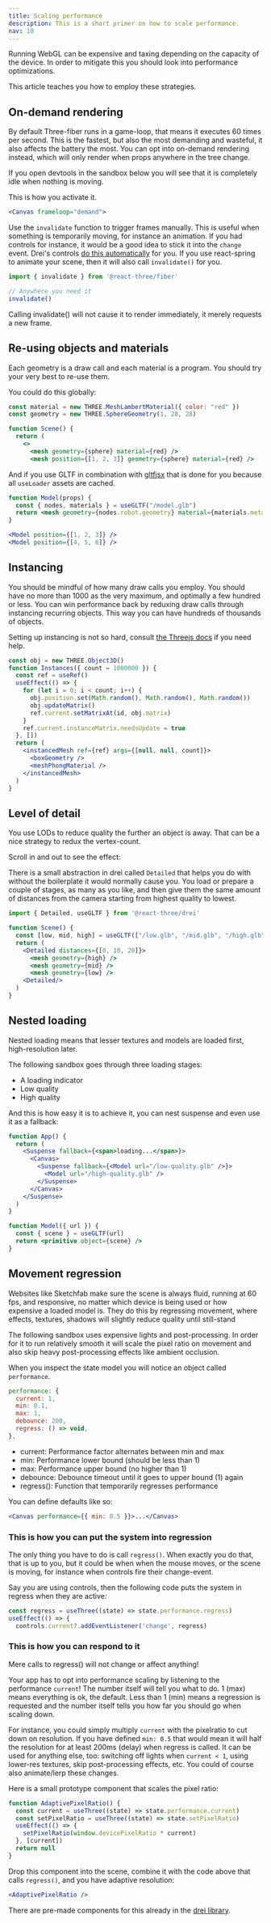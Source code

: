 ```yaml
---
title: Scaling performance
description: This is a short primer on how to scale performance.
nav: 10
---
```


Running WebGL can be expensive and taxing depending on the capacity of the device. In order to mitigate this you should look into performance optimizations.

This article teaches you how to employ these strategies.

## On-demand rendering

By default Three-fiber runs in a game-loop, that means it executes 60 times per second. This is the fastest, but also the most demanding and wasteful, it also affects the battery the most. You can opt into on-demand rendering instead, which will only render when props anywhere in the tree change.

If you open devtools in the sandbox below you will see that it is completely idle when nothing is moving.

<Codesandbox id="wvgxp" />

This is how you activate it.

```jsx
<Canvas frameloop="demand">
```

Use the `invalidate` function to trigger frames manually. This is useful when something is temporarily moving, for instance an animation. If you had controls for instance, it would be a good idea to stick it into the `change` event. Drei's controls [do this automatically](https://github.com/pmndrs/drei/blob/master/src/core/OrbitControls.tsx#L40) for you. If you use react-spring to animate your scene, then it will also call `invalidate()` for you.

```jsx
import { invalidate } from '@react-three/fiber'

// Anywhere you need it
invalidate()
```

<Hint>
  Calling invalidate() will not cause it to render immediately, it merely requests a new frame.
</Hint>

## Re-using objects and materials

Each geometry is a draw call and each material is a program. You should try your very best to re-use them.

<Codesandbox id="dix1y" />

You could do this globally:

```jsx
const material = new THREE.MeshLambertMaterial({ color: "red" })
const geometry = new THREE.SphereGeometry(1, 28, 28)

function Scene() {
  return (
    <>
      <mesh geometry={sphere} material={red} />
      <mesh position={[1, 2, 3]} geometry={sphere} material={red} />
```

And if you use GLTF in combination with [gltfjsx](https://github.com/pmndrs/gltfjsx) that is done for you because all `useLoader` assets are cached.

```jsx
function Model(props) {
  const { nodes, materials } = useGLTF("/model.glb")
  return <mesh geometry={nodes.robot.geometry} material={materials.metal} {...props} />
}

<Model position={[1, 2, 3]} />
<Model position={[4, 5, 6]} />
```

## Instancing

You should be mindful of how many draw calls you employ. You should have no more than 1000 as the very maximum, and optimally a few hundred or less. You can win performance back by reduxing draw calls through instancing recurring objects. This way you can have hundreds of thousands of objects.

<Codesandbox id="8fo01" />

Setting up instancing is not so hard, consult [the Threejs docs](https://threejs.org/docs/index.html?q=instance#api/en/objects/InstancedMesh) if you need help.

```jsx
const obj = new THREE.Object3D()
function Instances({ count = 1000000 }) {
  const ref = useRef()
  useEffect(() => {
    for (let i = 0; i < count; i++) {
      obj.position.set(Math.random(), Math.random(), Math.random())
      obj.updateMatrix()
      ref.current.setMatrixAt(id, obj.matrix)
    }
    ref.current.instanceMatrix.needsUpdate = true
  }, [])
  return (
    <instancedMesh ref={ref} args={[null, null, count]}>
      <boxGeometry />
      <meshPhongMaterial />
    </instancedMesh>
  )
}
````

## Level of detail

You use LODs to reduce quality the further an object is away. That can be a nice strategy to redux the vertex-count.

Scroll in and out to see the effect:

<Codesandbox id="12nmp" />

There is a small abstraction in drei called `Detailed` that helps you do with without the boilerplate it would normally cause you. You load or prepare a couple of stages, as many as you like, and then give them the same amount of distances from the camera starting from highest quality to lowest.

```jsx
import { Detailed, useGLTF } from '@react-three/drei'

function Scene() {
  const [low, mid, high] = useGLTF(["/low.glb", "/mid.glb", "/high.glb"])
  return (
    <Detailed distances={[0, 10, 20]}>
      <mesh geometry={high} />
      <mesh geometry={mid} />
      <mesh geometry={low} />
    <Detailed/>
  )
}
```

## Nested loading

Nested loading means that lesser textures and models are loaded first, high-resolution later.

The following sandbox goes through three loading stages:

- A loading indicator
- Low quality
- High quality

<Codesandbox id="7duy8" />

And this is how easy it is to achieve it, you can nest suspense and even use it as a fallback:

```jsx
function App() {
  return (
    <Suspense fallback={<span>loading...</span>}>
      <Canvas>
        <Suspense fallback={<Model url="/low-quality.glb" />}>
          <Model url="/high-quality.glb" />
        </Suspense>
      </Canvas>
    </Suspense>
  )
}

function Model({ url }) {
  const { scene } = useGLTF(url)
  return <primitive object={scene} />
}
```

## Movement regression

Websites like Sketchfab make sure the scene is always fluid, running at 60 fps, and responsive, no matter which device is being used or how expensive a loaded model is. They do this by regressing movement, where effects, textures, shadows will slightly reduce quality until still-stand

The following sandbox uses expensive lights and post-processing. In order for it to run relatively smooth it will scale the pixel ratio on movement and also skip heavy post-processing effects like ambient occlusion.

<Codesandbox id="pz0q6" />

When you inspect the state model you will notice an object called `performance`.

```jsx
performance: {
  current: 1,
  min: 0.1,
  max: 1,
  debounce: 200,
  regress: () => void,
},
```

- current: Performance factor alternates between min and max
- min: Performance lower bound (should be less than 1)
- max: Performance upper bound (no higher than 1)
- debounce: Debounce timeout until it goes to upper bound (1) again
- regress(): Function that temporarily regresses performance

You can define defaults like so:

```jsx
<Canvas performance={{ min: 0.5 }}>...</Canvas>
```

### This is how you can put the system into regression

The only thing you have to do is call `regress()`. When exactly you do that, that is up to you, but it could be when when the mouse moves, or the scene is moving, for instance when controls fire their change-event.

Say you are using controls, then the following code puts the system in regress when they are active:

```jsx
const regress = useThree((state) => state.performance.regress)
useEffect(() => {
  controls.current?.addEventListener('change', regress)
```

### This is how you can respond to it

<Hint>Mere calls to regress() will not change or affect anything!</Hint>

Your app has to opt into performance scaling by listening to the performance `current`! The number itself will tell you what to do. 1 (max) means everything is ok, the default. Less than 1 (min) means a regression is requested and the number itself tells you how far you should go when scaling down.

For instance, you could simply multiply `current` with the pixelratio to cut down on resolution. If you have defined `min: 0.5` that would mean it will half the resolution for at least 200ms (delay) when regress is called. It can be used for anything else, too: switching off lights when `current < 1`, using lower-res textures, skip post-processing effects, etc. You could of course also animate/lerp these changes.

Here is a small prototype component that scales the pixel ratio:

```jsx
function AdaptivePixelRatio() {
  const current = useThree((state) => state.performance.current)
  const setPixelRatio = useThree((state) => state.setPixelRatio)
  useEffect(() => {
    setPixelRatio(window.devicePixelRatio * current)
  }, [current])
  return null
}
```

Drop this component into the scene, combine it with the code above that calls `regress()`, and you have adaptive resolution:

```jsx
<AdaptivePixelRatio />
```

There are pre-made components for this already in the [drei library](https://github.com/pmndrs/drei/#performance).
